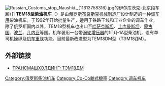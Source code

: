 {{Veil|time=2015-09-12T05:56:15+00:00}}
{{Infobox Locomotive
| name = TEM18<br/>ТЭМ18
| image =Diesel_locomotives_TEM18-017.jpg
| caption = TEM18型017号机车
| type = [[柴油机车|柴油机车]]
| origin = {{RUS}}
| designer = 
| builder = [[布良斯克机械制造厂|布良斯克机械制造厂]]
| buildmodel = 
| serialnumber = 
| roadnumber = 
| builddate        = 1992年—
| totalproduction  = 
| user = {{HideH|国家}}
* {{USSR}}
* {{RUS}}
* {{KAZ}}
* {{TKM}}
* {{MNG}}
* {{POL}}
* {{GUI}}
{{HideF}}
| railroad = 
| deliverydate = 
| firstrundate = 
| nicknames = 
| aarwheels = 
| uicclass = [[Co-Co|Co'Co']]
| gauge = 1,676毫米、1,524毫米、1,435毫米
| trucks = 
| bogies = 
| wheeldiameter = 
| axleload = 21吨
| wheelbase = 
| minimumcurve = 
| length = 
| width = 
| height = 
| framesize = 
| weight = 
| fueltype = 
| fuelcap = 
| lubecap = 
| coolantcap = 
| watercap = 
| sandcap = 
| consumption = 
| watercons =
| primemover = 
| rpmrange = 
| enginepower = 
| enginetype = 
| transmission =
| aspiration = 
| displacement = 
| alternator = 
| generator =  
| cylindercount = 
| cylindersize = 
| tractionmotors = 
| topspeed = 100公里/小时
| sustainedspeed = 
| poweroutput = 1200马力
| tractiveeffort = 
| factorofadhesion = 
| locobrakes = 
| locobrakepower = 
| locobrakeforce = 
| trainbrakes = 
| safety = 
| notes =
}}
[[File:Russian_Customs_stop_Naushki._(11613758316).jpg|thumb]]的伊尔库茨克-北京段车厢）]]
'''TEM18型柴油机车'''（{{lang-ru|'''ТЭМ18'''}}）是由[[俄罗斯|俄罗斯]][[布良斯克机械制造厂|布良斯克机械制造厂]]设计制造的一种[[调车机车|调车用]]柴油机车，于1992年开始批量生产，适用于铁路干线和工业企业的调车作业。除了俄罗斯国内以外，TEM18型机车也出口至[[哈萨克斯坦|哈萨克斯坦]]、[[土库曼斯坦|土库曼斯坦]]、[[蒙古国|蒙古国]]、[[波兰|波兰]]、[[几内亚|几内亚]]等国。机车装用一台带[[涡轮增压器|涡轮增压器]]的1ПД-1А型柴油机，设有单司机操纵及[[机车重联|机车重联]]功能。目前最新改进型为TEM18DM型（ТЭМ18ДМ）。

==外部链接==
*{{ru}}[http://www.tmholding.ru/products/manevrovye_teplovozy/tem18dm.html ТРАНСМАШХОЛДИНГ: ТЭМ18ДМ]{{Wayback|url=http://www.tmholding.ru/products/manevrovye_teplovozy/tem18dm.html |date=20131222185819 }}

{{Soviet and CIS locomotives}}

[[Category:俄罗斯柴油机车|Category:俄罗斯柴油机车]]
[[Category:Co-Co軸式機車|Category:Co-Co軸式機車]]
[[Category:调车机车|Category:调车机车]]